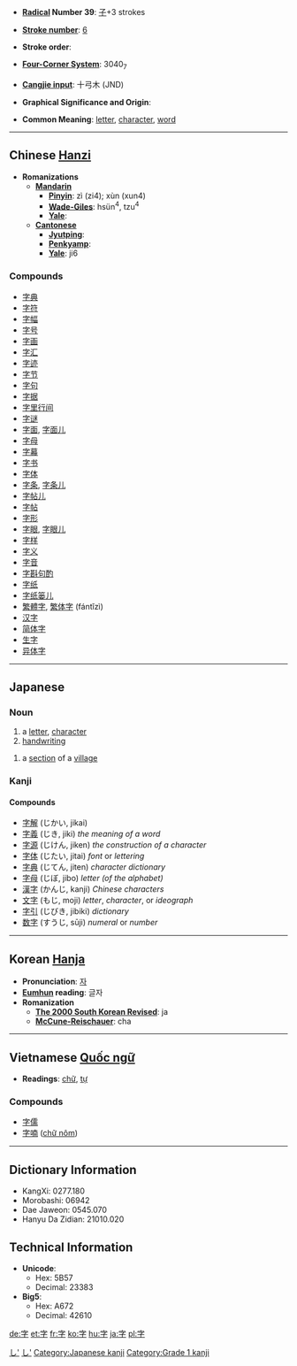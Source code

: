 * '''[[Wiktionary:Chinese radical index| Radical]] Number 39''': [[Wiktionary:Chinese radical index 子|子]]+3 strokes

* '''[[Wiktionary:Chinese total strokes index|Stroke number]]''': [[Wiktionary:Chinese total strokes index 6|6]]

* '''Stroke order''': 

* '''[[Wiktionary:Chinese four corner index|Four-Corner System]]''': 3040<sub>7</sub>

* '''[[Wiktionary:Chinese Cangjie index|Cangjie input]]''': 十弓木 (JND)

* '''Graphical Significance and Origin''': 

* '''Common Meaning''': [[letter]], [[character]], [[word]]

----

== Chinese [[Hanzi]] ==

* '''Romanizations'''
** '''[[Mandarin]]'''
*** '''[[Pinyin]]''': zì (zi4); xùn (xun4)
*** '''[[Wade-Giles]]''': hsün<sup>4</sup>, tzu<sup>4</sup>
*** '''[[Yale]]''': 
** '''[[Cantonese]]'''
*** '''[[Jyutping]]''':
*** '''[[Penkyamp]]''': 
*** '''[[Yale]]''': ji6

===Compounds===
*[[字典]]
*[[字符]]
*[[字幅]]
*[[字号]]
*[[字画]]
*[[字汇]]
*[[字迹]]
*[[字节]]
*[[字句]]
*[[字据]]
*[[字里行间]]
*[[字谜]]
*[[字面]], [[字面儿]]
*[[字母]]
*[[字幕]]
*[[字书]]
*[[字体]]
*[[字条]], [[字条儿]]
*[[字帖儿]]
*[[字帖]]
*[[字形]]
*[[字眼]], [[字眼儿]]
*[[字样]]
*[[字义]]
*[[字音]]
*[[字斟句酌]]
*[[字纸]]
*[[字纸篓儿]]
*[[繁體字]], [[繁体字]] (fántǐzì)
*[[汉字]]
*[[简体字]]
*[[生字]]
*[[异体字]]



----

== Japanese ==
===Noun===
{{janoun|[[じ]]|ji}}
# a [[letter]], [[character]]
# [[handwriting]]

{{janoun|[[あざ]]|aza}}
# a [[section]] of a [[village]]

===Kanji===
{{kanji|[[じ]] (ji)|[[あざ]] (aza), [[うむ]] (umu), [[ます]] (masu)}}

====Compounds====
*[[字解]] (じかい, jikai) 
*[[字義]] (じき, jiki) ''the meaning of a word''
*[[字源]] (じけん, jiken) ''the construction of a character''
*[[字体]] (じたい, jitai) ''font'' or ''lettering''
*[[字典]] (じてん, jiten) ''character dictionary''
*[[字母]] (じぼ, jibo) ''letter (of the alphabet)''
*[[漢字]] (かんじ, kanji) ''Chinese characters''
*[[文字]] (もじ, moji) ''letter'', ''character'', or ''ideograph''
*[[字引]] (じびき, jibiki) ''dictionary''
*[[数字]] (すうじ, sūji) ''numeral'' or ''number''

[[Category:Japanese language|し']]
[[Category:Japanese nouns|し']]
[[Category:Japanese kanji]]
[[Category:Grade 1 kanji]]
----

== Korean [[Hanja]] ==

* '''Pronunciation''': [[자]]
* '''[[Eumhun]] reading''': 글자
* '''Romanization'''
** '''[[The 2000 South Korean Revised Romanization|The 2000 South Korean Revised]]''': ja
** '''[[McCune-Reischauer]]''': cha


----

== Vietnamese [[Quốc ngữ]] ==

* '''Readings''': [[chữ]], [[tự]]

===Compounds===
*[[字儒]]
*[[字喃]] ([[chữ nôm]])

----

== Dictionary Information ==

* KangXi: 0277.180
* Morobashi: 06942
* Dae Jaweon: 0545.070
* Hanyu Da Zidian: 21010.020

== Technical Information ==

* '''Unicode''':
** Hex: 5B57
** Decimal: 23383
* '''Big5''':
** Hex: A672
** Decimal: 42610

[[de:字]]
[[et:字]]
[[fr:字]]
[[ko:字]]
[[hu:字]]
[[ja:字]]
[[pl:字]]